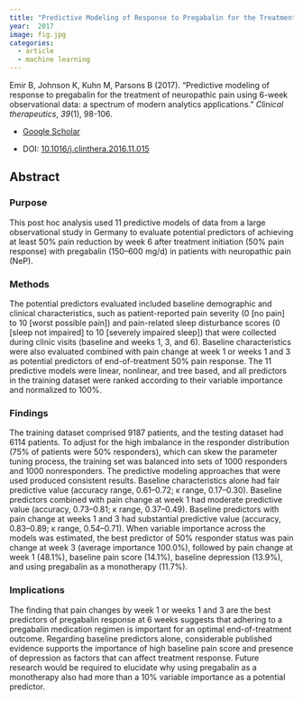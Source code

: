 ```yaml
---
title: "Predictive Modeling of Response to Pregabalin for the Treatment of Neuropathic Pain using 6-Week Observational Data: a Spectrum of Modern Analytics Applications"
year:  2017 
image: fig.jpg
categories:
  - article
  - machine learning
---
```


Emir B, Johnson K, Kuhn M, Parsons B (2017). “Predictive modeling of response to pregabalin for the treatment of neuropathic pain using 6-week observational data: a spectrum of modern analytics applications.” _Clinical therapeutics_, *39*(1), 98-106.

- [Google Scholar](https://scholar.google.com/scholar?hl=en&as_sdt=0%2C7&q=Predictive+modeling+of+response+to+pregabalin+for+the+treatment+of+neuropathic+pain+using+6+week+observational+data+a+spectrum+of+modern+analytics+applications2017&btnG=) 

- DOI: [10.1016/j.clinthera.2016.11.015](https://doi.org/10.1016/j.clinthera.2016.11.015)


## Abstract

### Purpose

This post hoc analysis used 11 predictive models of data from a large observational study in Germany to evaluate potential predictors of achieving at least 50% pain reduction by week 6 after treatment initiation (50% pain response) with pregabalin (150–600 mg/d) in patients with neuropathic pain (NeP).

### Methods

The potential predictors evaluated included baseline demographic and clinical characteristics, such as patient-reported pain severity (0 [no pain] to 10 [worst possible pain]) and pain-related sleep disturbance scores (0 [sleep not impaired] to 10 [severely impaired sleep]) that were collected during clinic visits (baseline and weeks 1, 3, and 6). Baseline characteristics were also evaluated combined with pain change at week 1 or weeks 1 and 3 as potential predictors of end-of-treatment 50% pain response. The 11 predictive models were linear, nonlinear, and tree based, and all predictors in the training dataset were ranked according to their variable importance and normalized to 100%.

### Findings

The training dataset comprised 9187 patients, and the testing dataset had 6114 patients. To adjust for the high imbalance in the responder distribution (75% of patients were 50% responders), which can skew the parameter tuning process, the training set was balanced into sets of 1000 responders and 1000 nonresponders. The predictive modeling approaches that were used produced consistent results. Baseline characteristics alone had fair predictive value (accuracy range, 0.61–0.72; κ range, 0.17–0.30). Baseline predictors combined with pain change at week 1 had moderate predictive value (accuracy, 0.73–0.81; κ range, 0.37–0.49). Baseline predictors with pain change at weeks 1 and 3 had substantial predictive value (accuracy, 0.83–0.89; κ range, 0.54–0.71). When variable importance across the models was estimated, the best predictor of 50% responder status was pain change at week 3 (average importance 100.0%), followed by pain change at week 1 (48.1%), baseline pain score (14.1%), baseline depression (13.9%), and using pregabalin as a monotherapy (11.7%).

### Implications

The finding that pain changes by week 1 or weeks 1 and 3 are the best predictors of pregabalin response at 6 weeks suggests that adhering to a pregabalin medication regimen is important for an optimal end-of-treatment outcome. Regarding baseline predictors alone, considerable published evidence supports the importance of high baseline pain score and presence of depression as factors that can affect treatment response. Future research would be required to elucidate why using pregabalin as a monotherapy also had more than a 10% variable importance as a potential predictor.
